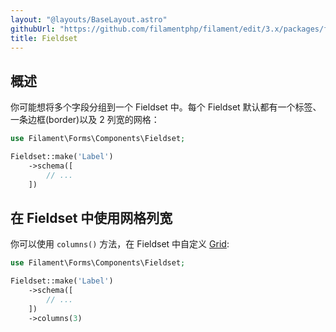 ```yaml
---
layout: "@layouts/BaseLayout.astro"
githubUrl: "https://github.com/filamentphp/filament/edit/3.x/packages/forms/docs/04-layout/03-fieldset.md"
title: Fieldset
---
```


## 概述

你可能想将多个字段分组到一个 Fieldset 中。每个 Fieldset 默认都有一个标签、一条边框(border)以及 2 列宽的网格：

```php
use Filament\Forms\Components\Fieldset;

Fieldset::make('Label')
    ->schema([
        // ...
    ])
```

<AutoScreenshot name="forms/layout/fieldset/simple" alt="Fieldset" version="3.x" />

## 在 Fieldset 中使用网格列宽

你可以使用 `columns()` 方法，在 Fieldset 中自定义 [Grid](grid):

```php
use Filament\Forms\Components\Fieldset;

Fieldset::make('Label')
    ->schema([
        // ...
    ])
    ->columns(3)
```
